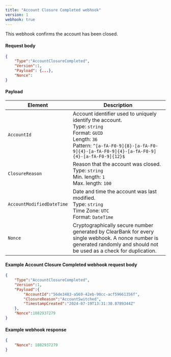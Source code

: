 ```yaml
---
title: "Account Closure Completed webhook"
version: 1
webhook: true
---
```


This webhook confirms the account has been closed.

#### Request body

```json
{
    "Type":"AccountClosureCompleted",
    "Version":1,
    "Payload": {...},
    "Nonce":
}
```


#### Payload
| Element                   | Description   |
|---------------------------|---------------|
| `AccountId`               | Account identifier used to uniquely identify the  account. <br /> Type: `string` <br /> Format: `GUID`<br /> Length: `36`<br/> Pattern: `^[a-fA-F0-9]{8}-[a-fA-F0-9]{4}-[a-fA-F0-9]{4}-[a-fA-F0-9]{4}-[a-fA-F0-9]{12}$` |
| `ClosureReason`           | Reason that the account was closed. <br /> Type: `string`<br />Min. length: `1`<br /> Max. length: `100`  |
| `AccountModifiedDateTime` | Date and time the account was last modified.<br /> Type: `string` <br /> Time Zone: `UTC` <br /> Format: `DateTime` |
| `Nonce`                   | Cryptographically secure number generated by ClearBank for every single webhook. A nonce number is generated randomly and should not be used as a check for duplication. |

#### Example Account Closure Completed webhook request body

```json
{
    "Type":"AccountClosureCompleted",
    "Version":1,
    "Payload":{
        "AccountId":"56de3483-a569-42eb-90cc-acf59661356f",
        "ClosureReason":"AccountSwitched",
        "TimestampCreated":"2024-07-19T13:31:30.8789344Z"
    },
    "Nonce":1082937279
}
```

#### Example webhook response

```json
{
    "Nonce": 1082937279
}
```
